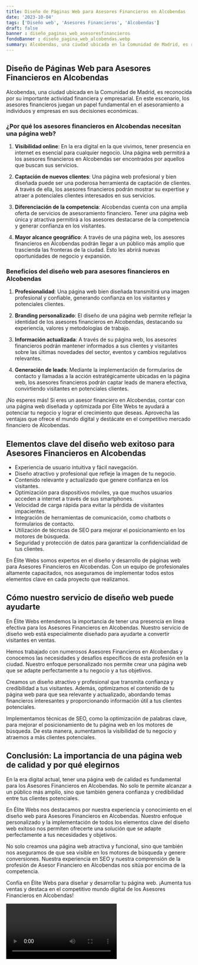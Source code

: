 ```yaml
---
title: Diseño de Páginas Web para Asesores Financieros en Alcobendas
date: '2023-10-04'
tags: ['Diseño web', 'Asesores Financieros', 'Alcobendas']
draft: false
banner : diseño_paginas_web_asesoresfinancieros
fondoBanner : diseño_pagina_web_alcobendas.webp
summary: Alcobendas, una ciudad ubicada en la Comunidad de Madrid, es reconocida por su importante actividad financiera y empresarial. En este escenario, los asesores financieros juegan un papel fundamental en el asesoramiento a individuos y empresas en sus decisiones económicas. 
---
```


## Diseño de Páginas Web para Asesores Financieros en Alcobendas

Alcobendas, una ciudad ubicada en la Comunidad de Madrid, es reconocida por su importante actividad financiera y empresarial. En este escenario, los asesores financieros juegan un papel fundamental en el asesoramiento a individuos y empresas en sus decisiones económicas. 

### ¿Por qué los asesores financieros en Alcobendas necesitan una página web?

1. **Visibilidad online**: En la era digital en la que vivimos, tener presencia en internet es esencial para cualquier negocio. Una página web permitirá a los asesores financieros en Alcobendas ser encontrados por aquellos que buscan sus servicios.

2. **Captación de nuevos clientes**: Una página web profesional y bien diseñada puede ser una poderosa herramienta de captación de clientes. A través de ella, los asesores financieros podrán mostrar su expertise y atraer a potenciales clientes interesados en sus servicios.

3. **Diferenciación de la competencia**: Alcobendas cuenta con una amplia oferta de servicios de asesoramiento financiero. Tener una página web única y atractiva permitirá a los asesores destacarse de la competencia y generar confianza en los visitantes.

4. **Mayor alcance geográfico**: A través de una página web, los asesores financieros en Alcobendas podrán llegar a un público más amplio que trascienda las fronteras de la ciudad. Esto les abrirá nuevas oportunidades de negocio y expansión.

### Beneficios del diseño web para asesores financieros en Alcobendas

1. **Profesionalidad**: Una página web bien diseñada transmitirá una imagen profesional y confiable, generando confianza en los visitantes y potenciales clientes. 

2. **Branding personalizado**: El diseño de una página web permite reflejar la identidad de los asesores financieros en Alcobendas, destacando su experiencia, valores y metodologías de trabajo.

3. **Información actualizada**: A través de su página web, los asesores financieros podrán mantener informados a sus clientes y visitantes sobre las últimas novedades del sector, eventos y cambios regulativos relevantes.

4. **Generación de leads**: Mediante la implementación de formularios de contacto y llamadas a la acción estratégicamente ubicadas en la página web, los asesores financieros podrán captar leads de manera efectiva, convirtiendo visitantes en potenciales clientes.

¡No esperes más! Si eres un asesor financiero en Alcobendas, contar con una página web diseñada y optimizada por Élite Webs te ayudará a potenciar tu negocio y lograr el crecimiento que deseas. Aprovecha las ventajas que ofrece el mundo digital y destácate en el competitivo mercado financiero de Alcobendas.

<GifSeo />

<Cta />

## Elementos clave del diseño web exitoso para Asesores Financieros en Alcobendas

- Experiencia de usuario intuitiva y fácil navegación.
- Diseño atractivo y profesional que refleje la imagen de tu negocio.
- Contenido relevante y actualizado que genere confianza en los visitantes.
- Optimización para dispositivos móviles, ya que muchos usuarios acceden a internet a través de sus smartphones.
- Velocidad de carga rápida para evitar la pérdida de visitantes impacientes.
- Integración de herramientas de comunicación, como chatbots o formularios de contacto.
- Utilización de técnicas de SEO para mejorar el posicionamiento en los motores de búsqueda.
- Seguridad y protección de datos para garantizar la confidencialidad de tus clientes.

En Élite Webs somos expertos en el diseño y desarrollo de páginas web para Asesores Financieros en Alcobendas. Con un equipo de profesionales altamente capacitados, nos aseguramos de implementar todos estos elementos clave en cada proyecto que realizamos.

## Cómo nuestro servicio de diseño web puede ayudarte

En Élite Webs entendemos la importancia de tener una presencia en línea efectiva para los Asesores Financieros en Alcobendas. Nuestro servicio de diseño web está especialmente diseñado para ayudarte a convertir visitantes en ventas.

Hemos trabajado con numerosos Asesores Financieros en Alcobendas y conocemos las necesidades y desafíos específicos de esta profesión en la ciudad. Nuestro enfoque personalizado nos permite crear una página web que se adapte perfectamente a tu negocio y a tus objetivos.

Creamos un diseño atractivo y profesional que transmita confianza y credibilidad a tus visitantes. Además, optimizamos el contenido de tu página web para que sea relevante y actualizado, abordando temas financieros interesantes y proporcionando información útil a tus clientes potenciales.

Implementamos técnicas de SEO, como la optimización de palabras clave, para mejorar el posicionamiento de tu página web en los motores de búsqueda. De esta manera, aumentamos la visibilidad de tu negocio y atraemos a más clientes potenciales.

## Conclusión: La importancia de una página web de calidad y por qué elegirnos

En la era digital actual, tener una página web de calidad es fundamental para los Asesores Financieros en Alcobendas. No solo te permite alcanzar a un público más amplio, sino que también genera confianza y credibilidad entre tus clientes potenciales.

En Élite Webs nos destacamos por nuestra experiencia y conocimiento en el diseño web para Asesores Financieros en Alcobendas. Nuestro enfoque personalizado y la implementación de todos los elementos clave del diseño web exitoso nos permiten ofrecerte una solución que se adapte perfectamente a tus necesidades y objetivos.

No solo creamos una página web atractiva y funcional, sino que también nos aseguramos de que sea visible en los motores de búsqueda y genere conversiones. Nuestra experiencia en SEO y nuestra comprensión de la profesión de Asesor Financiero en Alcobendas nos sitúa por encima de la competencia.

Confía en Élite Webs para diseñar y desarrollar tu página web. ¡Aumenta tus ventas y destaca en el competitivo mundo digital de los Asesores Financieros en Alcobendas!

<Video />

<CtaBot job='Asesores Financieros' city='Alcobendas'/>

<Gmaps query='Alcobendas+españa+maps' />